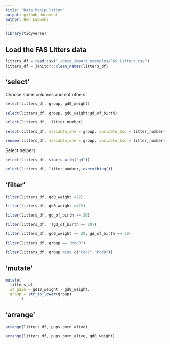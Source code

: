 ```yaml
---
title: "Data Manipulation"
output: github_document
author: Ben Lebwohl
---
```


```r
library(tidyverse)
```
## Load the FAS Litters data
```r
litters_df = read_csv("./data_import_examples/FAS_litters.csv")
litters_df = janitor::clean_names(litters_df)
```

## 'select'

Choose some columns and not others

```r
select(litters_df, group, gd0_weight)
```


```r
select(litters_df, group, gd0_weight:gd_of_birth)
```

```r
select(litters_df, -litter_number)
```

```r
select(litters_df, variable_one = group, variable_two = litter_number)
```

```r
rename(litters_df, variable_one = group, variable_two = litter_number)
```

Select helpers

```r
select(litters_df, starts_with("gd"))
```

```r
select(litters_df, litter_number, everything())
```

## 'filter' 
```r
filter(litters_df, gd0_weight <22)
```
```r
filter(litters_df, gd0_weight >=22)
```

```r
filter(litters_df, gd_of_birth == 20)
```

```r
filter(litters_df, !(gd_of_birth == 20))
```

```r
filter(litters_df, gd0_weight >= 20, gd_of_birth == 20)
```

```r
filter(litters_df, group == "Mod8")
```

```r
filter(litters_df, group %in% c("Con7","Mod8"))
```

## 'mutate'

```r
mutate(
  litters_df, 
  wt_gain = gd18_weight - gd0_weight,
  group = str_to_lower(group)
       )
```

## 'arrange'
```r
arrange(litters_df, pups_born_alive)
```

```r
arrange(litters_df, pups_born_alive, gd0_weight)
```



